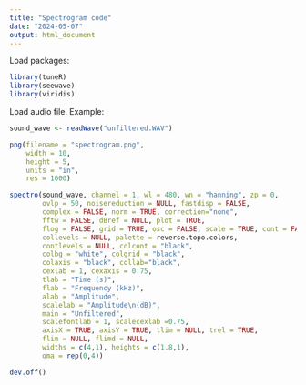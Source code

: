 ```yaml
---
title: "Spectrogram code"
date: "2024-05-07"
output: html_document
---
```


Load packages:
```r
library(tuneR)
library(seewave)
library(viridis)
```

Load audio file. Example:
```r
sound_wave <- readWave("unfiltered.WAV")

png(filename = "spectrogram.png",
    width = 10,
    height = 5,
    units = "in",
    res = 1000)

spectro(sound_wave, channel = 1, wl = 480, wn = "hanning", zp = 0,
        ovlp = 50, noisereduction = NULL, fastdisp = FALSE,
        complex = FALSE, norm = TRUE, correction="none",
        fftw = FALSE, dBref = NULL, plot = TRUE,
        flog = FALSE, grid = TRUE, osc = FALSE, scale = TRUE, cont = FALSE,
        collevels = NULL, palette = reverse.topo.colors,
        contlevels = NULL, colcont = "black",
        colbg = "white", colgrid = "black",
        colaxis = "black", collab="black",
        cexlab = 1, cexaxis = 0.75, 
        tlab = "Time (s)",
        flab = "Frequency (kHz)",
        alab = "Amplitude",
        scalelab = "Amplitude\n(dB)",
        main = "Unfiltered",
        scalefontlab = 1, scalecexlab =0.75,
        axisX = TRUE, axisY = TRUE, tlim = NULL, trel = TRUE,
        flim = NULL, flimd = NULL,
        widths = c(4,1), heights = c(1.8,1),
        oma = rep(0,4))

dev.off()
```
